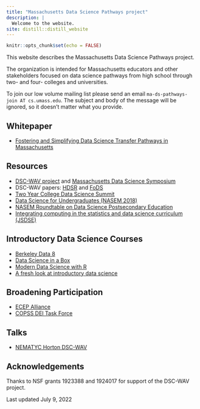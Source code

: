 ```yaml
---
title: "Massachusetts Data Science Pathways project"
description: |
  Welcome to the website.
site: distill::distill_website
---
```


```r
knitr::opts_chunk$set(echo = FALSE)

```


This website describes the Massachusetts Data Science Pathways project.

The organization is intended for Massachusetts educators and other stakeholders focused on data science pathways from high school through two- and four- colleges and universities.

To join our low volume mailing list please send an email `ma-ds-pathways-join AT cs.umass.edu`.
The subject and body of the message will be ignored, so it doesn't matter what you provide.

## Whitepaper

- [Fostering and Simplifying Data Science Transfer Pathways in Massachusetts](https://dsc-wav.github.io/facdev22/pathways/pathways.pdf)

## Resources

- [DSC-WAV project](http://dsc-wav.github.io/www/) and [Massachusetts Data Science Symposium](https://dsc-wav.github.io/facdev22/)
- DSC-WAV papers: [HDSR](https://hdsr.mitpress.mit.edu/pub/nvflcexe/release/1) and [FoDS ](http://dx.doi.org/10.3934/fods.2022003)
- [Two Year College Data Science Summit](https://www.amstat.org/ASA/Education/Two-Year-College-Data-Science-Summit.aspx)
- [Data Science for Undergraduates (NASEM 2018)](https://nas.edu/envisioningds)
- [NASEM Roundtable on Data Science Postsecondary Education](https://www.nationalacademies.org/event/06-12-2019/roundtable-on-data-science-postsecondary-education-meeting-11)
- [Integrating computing in the statistics and data science curriculum (JSDSE)](https://www.tandfonline.com/doi/full/10.1080/10691898.2020.1870416)

## Introductory Data Science Courses

- [Berkeley Data 8](http://data8.org)
- [Data Science in a Box](https://datasciencebox.org)
- [Modern Data Science with R](https://mdsr-book.github.io/mdsr2e)
- [A fresh look at introductory data science](https://www.tandfonline.com/doi/full/10.1080/10691898.2020.1804497?src=recsys)

## Broadening Participation

- [ECEP Alliance](https://ecepalliance.org)
- [COPSS DEI Task Force](https://community.amstat.org/copss/who/dei)

## Talks

- [NEMATYC Horton DSC-WAV](static/NEMATYC-Horton.pdf)

## Acknowledgements

Thanks to NSF grants 1923388 and 1924017 for support of the DSC-WAV project.

Last updated July 9, 2022
